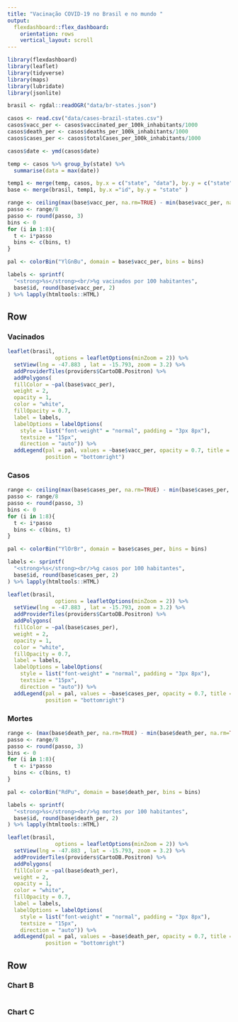 ```yaml
---
title: "Vacinação COVID-19 no Brasil e no mundo "
output: 
  flexdashboard::flex_dashboard:
    orientation: rows
    vertical_layout: scroll
---
```


```r
library(flexdashboard)
library(leaflet)
library(tidyverse)
library(maps)
library(lubridate)
library(jsonlite)
```

```r
brasil <- rgdal::readOGR("data/br-states.json")

casos <- read.csv("data/cases-brazil-states.csv")
casos$vacc_per <- casos$vaccinated_per_100k_inhabitants/1000
casos$death_per <- casos$deaths_per_100k_inhabitants/1000
casos$cases_per <- casos$totalCases_per_100k_inhabitants/1000

casos$date <- ymd(casos$date)

temp <- casos %>% group_by(state) %>%
  summarise(data = max(date))

temp1 <- merge(temp, casos, by.x = c("state", "data"), by.y = c("state", "date"), all.x = TRUE)
base <- merge(brasil, temp1, by.x ="id", by.y = "state" )

range <- ceiling(max(base$vacc_per, na.rm=TRUE) - min(base$vacc_per, na.rm=TRUE))
passo <- range/8
passo <- round(passo, 3)
bins <- 0
for (i in 1:8){
  t <- i*passo
  bins <- c(bins, t)
}

pal <- colorBin("YlGnBu", domain = base$vacc_per, bins = bins)

labels <- sprintf(
  "<strong>%s</strong><br/>%g vacinados por 100 habitantes",
  base$id, round(base$vacc_per, 2)
) %>% lapply(htmltools::HTML)
```


Row 
-----------------------------------------------------------------------

### Vacinados

```r
leaflet(brasil,
               options = leafletOptions(minZoom = 2)) %>%
  setView(lng = -47.883 , lat = -15.793, zoom = 3.2) %>%
  addProviderTiles(providers$CartoDB.Positron) %>%
  addPolygons(
  fillColor = ~pal(base$vacc_per),
  weight = 2,
  opacity = 1,
  color = "white",
  fillOpacity = 0.7,
  label = labels,
  labelOptions = labelOptions(
    style = list("font-weight" = "normal", padding = "3px 8px"),
    textsize = "15px",
    direction = "auto")) %>%
  addLegend(pal = pal, values = ~base$vacc_per, opacity = 0.7, title = "Vacinados por 100 habitantes",
            position = "bottomright")

```

### Casos

```r
range <- ceiling(max(base$cases_per, na.rm=TRUE) - min(base$cases_per, na.rm=TRUE))
passo <- range/8
passo <- round(passo, 3)
bins <- 0
for (i in 1:8){
  t <- i*passo
  bins <- c(bins, t)
}

pal <- colorBin("YlOrBr", domain = base$cases_per, bins = bins)

labels <- sprintf(
  "<strong>%s</strong><br/>%g casos por 100 habitantes",
  base$id, round(base$cases_per, 2)
) %>% lapply(htmltools::HTML)

leaflet(brasil,
               options = leafletOptions(minZoom = 2)) %>%
  setView(lng = -47.883 , lat = -15.793, zoom = 3.2) %>%
  addProviderTiles(providers$CartoDB.Positron) %>%
  addPolygons(
  fillColor = ~pal(base$cases_per),
  weight = 2,
  opacity = 1,
  color = "white",
  fillOpacity = 0.7,
  label = labels,
  labelOptions = labelOptions(
    style = list("font-weight" = "normal", padding = "3px 8px"),
    textsize = "15px",
    direction = "auto")) %>%
  addLegend(pal = pal, values = ~base$cases_per, opacity = 0.7, title = "Casos por 100 habitantes",
            position = "bottomright")

```

### Mortes

```r
range <- (max(base$death_per, na.rm=TRUE) - min(base$death_per, na.rm=TRUE))
passo <- range/8
passo <- round(passo, 3)
bins <- 0
for (i in 1:8){
  t <- i*passo
  bins <- c(bins, t)
}

pal <- colorBin("RdPu", domain = base$death_per, bins = bins)

labels <- sprintf(
  "<strong>%s</strong><br/>%g mortes por 100 habitantes",
  base$id, round(base$death_per, 2)
) %>% lapply(htmltools::HTML)

leaflet(brasil,
               options = leafletOptions(minZoom = 2)) %>%
  setView(lng = -47.883 , lat = -15.793, zoom = 3.2) %>%
  addProviderTiles(providers$CartoDB.Positron) %>%
  addPolygons(
  fillColor = ~pal(base$death_per),
  weight = 2,
  opacity = 1,
  color = "white",
  fillOpacity = 0.7,
  label = labels,
  labelOptions = labelOptions(
    style = list("font-weight" = "normal", padding = "3px 8px"),
    textsize = "15px",
    direction = "auto")) %>%
  addLegend(pal = pal, values = ~base$death_per, opacity = 0.7, title = "Mortes por 100 habitantes",
            position = "bottomright")

```

Row
-----------------------------------------------------------------------

### Chart B

```r

```

### Chart C

```r

```



